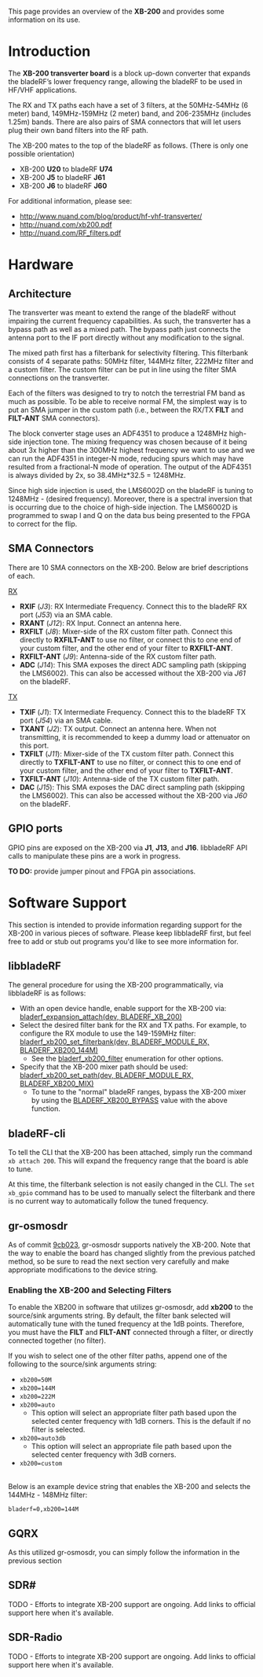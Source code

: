 This page provides an overview of the <b>XB-200</b> and provides some information on its use.

= Introduction =

The <b>XB-200 transverter board</b> is a block up-down converter that expands the bladeRF’s lower frequency range, allowing the bladeRF to be used in HF/VHF applications. 

The RX and TX paths each have a set of 3 filters, at the 50MHz-54MHz (6 meter) band, 149MHz-159MHz (2 meter) band, and 206-235MHz (includes 1.25m) bands. There are also pairs of SMA connectors that will let users plug their own band filters into the RF path.

The XB-200 mates to the top of the bladeRF as follows. (There is only one possible orientation)
* XB-200 <b>U20</b> to bladeRF <b>U74</b>
* XB-200 <b>J5</b> to bladeRF <b>J61</b>
* XB-200 <b>J6</b> to bladeRF <b>J60</b>

For additional information, please see:
* [[XB-200 product page|http://www.nuand.com/blog/product/hf-vhf-transverter/]]
* [[XB-200 schematics|http://nuand.com/xb200.pdf]]
* [[XB-200 filter designs|http://nuand.com/RF_filters.pdf]]

= Hardware =

== Architecture ==

The transverter was meant to extend the range of the bladeRF without impairing the current frequency capabilities.  As such, the transverter has a bypass path as well as a mixed path.  The bypass path just connects the antenna port to the IF port directly without any modification to the signal.

The mixed path first has a filterbank for selectivity filtering.  This filterbank consists of 4 separate paths: 50MHz filter, 144MHz filter, 222MHz filter and a custom filter.  The custom filter can be put in line using the filter SMA connections on the transverter.

Each of the filters was designed to try to notch the terrestrial FM band as much as possible.  To be able to receive normal FM, the simplest way is to put an SMA jumper in the custom path (i.e., between the RX/TX <b>FILT</b> and <b>FILT-ANT</b> SMA connectors).

The block converter stage uses an ADF4351 to produce a 1248MHz high-side injection tone.  The mixing frequency was chosen because of it being about 3x higher than the 300MHz highest frequency we want to use and we can run the ADF4351 in integer-N mode, reducing spurs which may have resulted from a fractional-N mode of operation.  The output of the ADF4351 is always divided by 2x, so 38.4MHz*32.5 = 1248MHz.

Since high side injection is used, the LMS6002D on the bladeRF is tuning to 1248MHz - (desired frequency).  Moreover, there is a spectral inversion that is occurring due to the choice of high-side injection.  The LMS6002D is programmed to swap I and Q on the data bus being presented to the FPGA to correct for the flip.

== SMA Connectors ==

There are 10 SMA connectors on the XB-200. Below are brief descriptions of each.

<u>RX</u> 
* <b>RXIF</b> (<i>J3</i>): RX Intermediate Frequency. Connect this to the bladeRF RX port (<i>J53</i>) via an SMA cable.
* <b>RXANT</b> (<i>J12</i>): RX Input. Connect an antenna here.
* <b>RXFILT</b> (<i>J8</i>): Mixer-side of the RX custom filter path. Connect this directly to <b>RXFILT-ANT</b> to use no filter, or connect this to one end of your custom filter, and the other end of your filter to <b>RXFILT-ANT</b>.
* <b>RXFILT-ANT</b> (<i>J9</i>): Antenna-side of the RX custom filter path.
* <b>ADC</b> (<i>J14</i>): This SMA exposes the direct ADC sampling path (skipping the LMS6002). This can also be accessed without the XB-200 via <i>J61</i> on the bladeRF.

<u>TX</u>
* <b>TXIF</b> (<i>J1</i>): TX Intermediate Frequency. Connect this to the bladeRF TX port (<i>J54</i>) via an SMA cable.
* <b>TXANT</b> (<i>J2</i>): TX output. Connect an antenna here. When not transmitting, it is recommended to keep a dummy load or attenuator on this port.
* <b>TXFILT</b> (<i>J11</i>): Mixer-side of the TX custom filter path. Connect this directly to <b>TXFILT-ANT</b> to use no filter, or connect this to one end of your custom filter, and the other end of your filter to <b>TXFILT-ANT</b>.
* <b>TXFILT-ANT</b> (<i>J10</i>): Antenna-side of the TX custom filter path.
* <b>DAC</b> (<i>J15</i>): This SMA exposes the DAC direct sampling path (skipping the LMS6002). This can also be accessed without the XB-200 via <i>J60</i> on the bladeRF.

== GPIO ports ==

GPIO pins are exposed on the XB-200 via <b>J1</b>, <b>J13</b>, and <b>J16</b>. libbladeRF API calls to manipulate these pins are a work in progress.

<b>TO DO:</b> provide jumper pinout and FPGA pin associations. 


= Software Support =

This section is intended to provide information regarding support for the XB-200 in various pieces of software.  Please keep libbladeRF first, but feel free to add or stub out programs you'd like to see more information for.

== libbladeRF ==

The general procedure for using the XB-200 programmatically, via libbladeRF is as follows:
* With an open device handle, enable support for the XB-200 via: <br>[https://github.com/Nuand/bladeRF/blob/15340770ca59d30b82109ad8670aa0fe027ca9fe/host/libraries/libbladeRF/include/libbladeRF.h#L980 bladerf_expansion_attach(dev, BLADERF_XB_200)]
* Select the desired filter bank for the RX and TX paths. For example, to configure the RX module to use the 149-159MHz filter: <br>[https://github.com/Nuand/bladeRF/blob/15340770ca59d30b82109ad8670aa0fe027ca9fe/host/libraries/libbladeRF/include/libbladeRF.h#L1012 bladerf_xb200_set_filterbank(dev, BLADERF_MODULE_RX, BLADERF_XB200_144M)]
** See the [https://github.com/Nuand/bladeRF/blob/15340770ca59d30b82109ad8670aa0fe027ca9fe/host/libraries/libbladeRF/include/libbladeRF.h#L492 bladerf_xb200_filter] enumeration for other options.
* Specify that the XB-200 mixer path should be used: <br>[https://github.com/Nuand/bladeRF/blob/15340770ca59d30b82109ad8670aa0fe027ca9fe/host/libraries/libbladeRF/include/libbladeRF.h#L1041 bladerf_xb200_set_path(dev, BLADERF_MODULE_RX, BLADERF_XB200_MIX)]
** To tune to the "normal" bladeRF ranges, bypass the XB-200 mixer by using the [https://github.com/Nuand/bladeRF/blob/15340770ca59d30b82109ad8670aa0fe027ca9fe/host/libraries/libbladeRF/include/libbladeRF.h#L498 BLADERF_XB200_BYPASS] value with the above function.

== bladeRF-cli ==
To tell the CLI that the XB-200 has been attached, simply run the command <code>xb attach 200</code>.  This will expand the frequency range that the board is able to tune.

At this time, the filterbank selection is not easily changed in the CLI.  The <code>set xb_gpio</code> command has to be used to manually select the filterbank and there is no current way to automatically follow the tuned frequency.

== gr-osmosdr ==
As of commit [http://cgit.osmocom.org/gr-osmosdr/commit/?id=9cb023b00a36d04ad8ea7e0bf08ad0623ab3e95f 9cb023], gr-osmosdr supports natively the XB-200.  Note that the way to enable the board has changed slightly from the previous patched method, so be sure to read the next section very carefully and make appropriate modifications to the device string.

=== Enabling the XB-200 and Selecting Filters ===
To enable the XB200 in software that utilizes gr-osmosdr, add '''xb200''' to the source/sink arguments string. By default, the filter bank selected will automatically tune with the tuned frequency at the 1dB points. Therefore, you must have the <b>FILT</b> and <b>FILT-ANT</b> connected through a filter, or directly connected together (no filter).

If you wish to select one of the other filter paths, append one of the following to the source/sink arguments string:
* <code>xb200=50M</code>
* <code>xb200=144M</code>
* <code>xb200=222M</code>
* <code>xb200=auto</code>
** This option will select an appropriate filter path based upon the selected center frequency with 1dB corners.  This is the default if no filter is selected.
* <code>xb200=auto3db</code>
** This option will select an appropriate file path based upon the selected center frequency with 3dB corners.
* <code>xb200=custom</code>
<br>
Below is an example device string that enables the XB-200 and selects the 144MHz - 148MHz filter:
<pre>
bladerf=0,xb200=144M
</pre>

== GQRX ==
As this utilized gr-osmosdr, you can simply follow the information in the previous section

== SDR# ==
TODO - Efforts to integrate XB-200 support are ongoing. Add links to official support here when it's available.

== SDR-Radio ==
TODO - Efforts to integrate XB-200 support are ongoing. Add links to official support here when it's available.